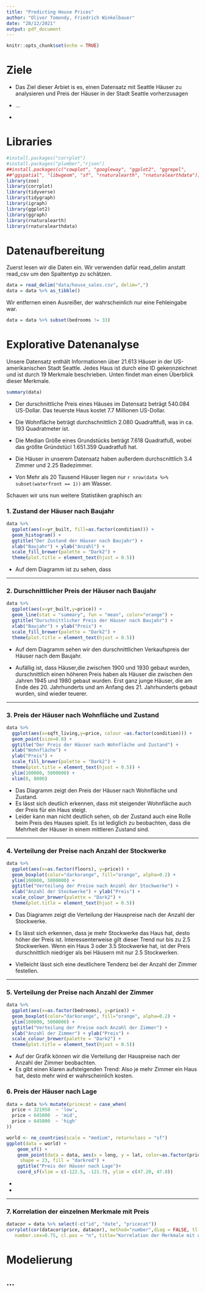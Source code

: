 ```yaml
---
title: "Predicting House Prices"
author: "Oliver Tomondy, Friedrich Winkelbauer"
date: "28/12/2021"
output: pdf_document
---
```


```r
knitr::opts_chunk$set(echo = TRUE)
```

# Ziele

-   Das Ziel dieser Arbiet is es, einen Datensatz mit Seattle Häuser zu analysieren und Preis der Häuser in der Stadt Seattle vorherzusagen

-   ...

-   

# Libraries

```r
#install.packages("corrplot")
#install.packages("plumber","rjson")
##install.packages(c("cowplot", "googleway", "ggplot2", "ggrepel", 
##"ggspatial", "libwgeom", "sf", "rnaturalearth", "rnaturalearthdata"))
library(zoo)
library(corrplot)
library(tidyverse)
library(tidygraph)
library(igraph)
library(ggplot2)
library(ggraph)
library(rnaturalearth)
library(rnaturalearthdata)

```

# Datenaufbereitung

Zuerst lesen wir die Daten ein. Wir verwenden dafür read_delim anstatt read_csv um den Spaltentyp zu schätzen.

```r
data = read_delim("data/house_sales.csv", delim=",")
data = data %>% as_tibble()
```

Wir entfernen einen Ausreißer, der wahrscheinlich nur eine Fehleingabe war.

```r
data = data %>% subset(bedrooms != 33)
```

\newpage

# Explorative Datenanalyse

Unsere Datensatz enthält Informationen über 21.613 Häuser in der US-amerikanischen Stadt Seattle. Jedes Haus ist durch eine ID gekennzeichnet und ist durch 19 Merkmale beschrieben. Unten findet man einen Überblick dieser Merkmale.

```r
summary(data)
```

\newpage

-   Der durschnittliche Preis eines Häuses im Datensatz beträgt 540.084 US-Dollar. Das teuerste Haus kostet 7.7 Millionen US-Dollar.

-   Die Wohnfläche beträgt durchschnittlich 2.080 Quadraftfuß, was in ca. 193 Quadratmeter ist.

-   Die Median Größe eines Grundstücks beträgt 7.618 Quadratfuß, wobei das größte Gründstücl 1.651.359 Quadratfuß hat.

-   Die Häuser in unserem Datensatz haben außerdem durchscnittlich 3.4 Zimmer und 2.25 Badezimmer.

-   Von Mehr als 20 Tausend Häuser liegen nur `r nrow(data %>% subset(waterfront == 1))` am Wasser.

Schauen wir uns nun weitere Statistiken graphisch an:

\newpage

### 1. Zustand der Häuser nach Baujahr

```r
data %>% 
  ggplot(aes(x=yr_built, fill=as.factor(condition))) +
  geom_histogram() + 
  ggtitle("Der Zustand der Häuser nach Baujahr") + 
  xlab("Baujahr") + ylab("Anzahl") + 
  scale_fill_brewer(palette = "Dark2") +
  theme(plot.title = element_text(hjust = 0.5))
```

-   Auf dem Diagramm ist zu sehen, dass

\newpage

------------------------------------------------------------------------

### 2. Durschnittlicher Preis der Häuser nach Baujahr

```r
data %>% 
  ggplot(aes(x=yr_built,y=price)) +
  geom_line(stat = "summary", fun = "mean", color="orange") + 
  ggtitle("Durschnittlicher Preis der Häuser nach Baujahr") + 
  xlab("Baujahr") + ylab("Preis") + 
  scale_fill_brewer(palette = "Dark2") +
  theme(plot.title = element_text(hjust = 0.5))
```

-   Auf dem Diagramm sehen wir den durschnittlichen Verkaufspreis der Häuser nach dem Baujahr.

-   Aufällig ist, dass Häuser,die zwischen 1900 und 1930 gebaut wurden, durschnittlich einen höheren Preis haben als Häuser die zwischen den Jahren 1945 und 1980 gebaut wurden. Erst ganz junge Häuser, die am Ende des 20. Jahrhunderts und am Anfang des 21. Jahrhunderts gebaut wurden, sind wieder teuerer.

\newpage

------------------------------------------------------------------------

### 3. Preis der Häuser nach Wohnfläche und Zustand

```r
data %>% 
  ggplot(aes(x=sqft_living,y=price, colour =as.factor(condition))) +
  geom_point(size=0.8) + 
  ggtitle("Der Preis der Häuser nach Wohnfläche und Zustand") + 
  xlab("Wohnfläche") + 
  ylab("Preis") + 
  scale_fill_brewer(palette = "Dark2") +
  theme(plot.title = element_text(hjust = 0.5)) +
  ylim(100000, 5000000) + 
  xlim(0, 8000)
```

-   Das Diagramm zeigt den Preis der Häuser nach Wohnfläche und Zustand.
-   Es lässt sich deutlich erkennen, dass mit steigender Wohnfläche auch der Preis für ein Haus steigt.
-   Leider kann man nicht deutlich sehen, ob der Zustand auch eine Rolle beim Preis des Hauses spielt. Es ist lediglich zu beobachten, dass die Mehrheit der Häuser in einem mittleren Zustand sind.

\newpage

------------------------------------------------------------------------

### 4. Verteilung der Preise nach Anzahl der Stockwerke

```r
data %>% 
  ggplot(aes(x=as.factor(floors), y=price)) +
  geom_boxplot(color="darkorange", fill="orange", alpha=0.2) + 
  ylim(100000, 5000000) + 
  ggtitle("Verteilung der Preise nach Anzahl der Stockwerke") + 
  xlab("Anzahl der Stockwerke") + ylab("Preis") + 
  scale_colour_brewer(palette = "Dark2") +
  theme(plot.title = element_text(hjust = 0.5))
```

-   Das Diagramm zeigt die Verteilung der Hauspreise nach der Anzahl der Stockwerke.

-   Es lässt sich erkennen, dass je mehr Stockwerke das Haus hat, desto höher der Preis ist. Interessenterweise gilt dieser Trend nur bis zu 2.5 Stockwerken. Wenn ein Haus 3 oder 3.5 Stockwerke hat, ist der Preis durschnittlich niedriger als bei Häusern mit nur 2.5 Stockwerken.

-   Vielleicht lässt sich eine deutlichere Tendenz bei der Anzahl der Zimmer festellen.

\newpage

------------------------------------------------------------------------

### 5. Verteilung der Preise nach Anzahl der Zimmer

```r
data %>% 
  ggplot(aes(x=as.factor(bedrooms), y=price)) +
  geom_boxplot(color="darkorange", fill="orange", alpha=0.2) + 
  ylim(100000, 5000000) + 
  ggtitle("Verteilung der Preise nach Anzahl der Zimmer") + 
  xlab("Anzahl der Zimmer") + ylab("Preis") + 
  scale_colour_brewer(palette = "Dark2") +
  theme(plot.title = element_text(hjust = 0.5))

```

-   Auf der Grafik können wir die Verteilung der Hauspreise nach der Anzahl der Zimmer beobachten.
-   Es gibt einen klaren aufsteigenden Trend: Also je mehr Zimmer ein Haus hat, desto mehr wird er wahrscheinlich kosten.

\newpage

### 6. Preis der Häuser nach Lage

```r
data = data %>% mutate(pricecat = case_when(
  price < 321950  ~ 'low',
  price < 645000  ~ 'mid',
  price > 645000  ~ 'high'
))

world <- ne_countries(scale = "medium", returnclass = "sf")
ggplot(data = world) +
    geom_sf() +
    geom_point(data = data, aes(x = long, y = lat, color=as.factor(pricecat)), size = 0.5, 
     shape = 23, fill = "darkred") +
    ggtitle("Preis der Häuser nach Lage")+
    coord_sf(xlim = c(-122.5, -121.7), ylim = c(47.20, 47.8))
```

-   

-   

------------------------------------------------------------------------

### 7. Korrelation der einzelnen Merkmale mit Preis

```r
datacor = data %>% select(-c("id", "date", "pricecat"))
corrplot(cor(datacor$price, datacor), method="number",diag = FALSE, tl.cex = 0.8,
   number.cex=0.75, cl.pos = "n", title="Korrelation der Merkmale mit dem Preis")

```

\newpage

# Modelierung

## ...
